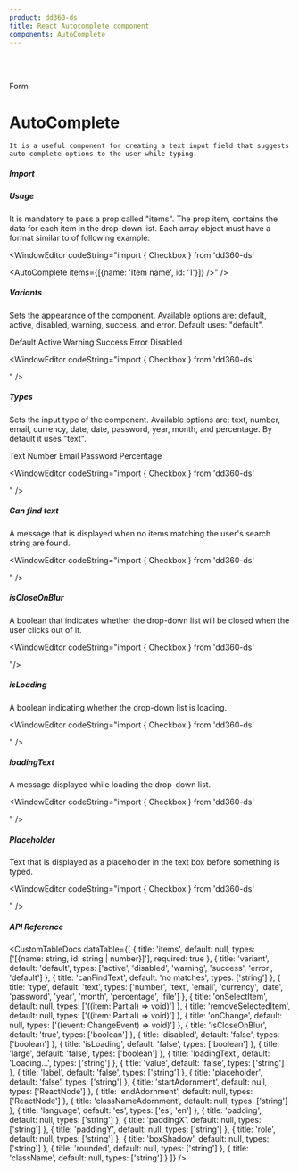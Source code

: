```yaml
---
product: dd360-ds
title: React Autocomplete component
components: AutoComplete
---
```


<br />
<br />

<Label>Form</Label>

# <span name="floating-nav">AutoComplete</span>

    It is a useful component for creating a text input field that suggests auto-complete options to the user while typing.

##### <span name="floating-nav">Import</span>

<WindowEditor codeString="import { AutoComplete } from 'dd360-ds'" />
<WindowEditor codeString="import AutoComplete from 'dd360-ds/AutoComplete'" />

##### <span name="floating-nav">Usage</span>

It is mandatory to pass a prop called "items". 
The prop item, contains the data for each item in the drop-down list. Each array object must have a format similar to of following example:

<ContainerComponentDoc className="gap-y-2">
    <AutoComplete items={[{name: 'Item name', id: '1'}]} />
</ContainerComponentDoc>

<WindowEditor codeString="import { Checkbox } from 'dd360-ds'

<AutoComplete items={[{name: 'Item name', id: '1'}]} />" />

##### <span name="floating-nav">Variants</span>

Sets the appearance of the component. Available options are: default, active, disabled, warning, success, and error. Default uses: "default".

<ContainerComponentDoc className="gap-y-2">
    <Text className="mb-1">Default</Text>
    <AutoComplete variant="default" items={[]} />
    <Text className="mb-1">Active</Text>
    <AutoComplete variant="active" items={[]} />
    <Text className="mb-1">Warning</Text>
    <AutoComplete variant="warning" items={[]} />
    <Text className="mb-1">Success</Text>
    <AutoComplete variant="success" items={[]} />
    <Text className="mb-1">Error</Text>
    <AutoComplete variant="error" items={[]} />
    <Text className="mb-1">Disabled</Text>
    <AutoComplete variant="disabled" items={[]} />
</ContainerComponentDoc>

<WindowEditor codeString="import { Checkbox } from 'dd360-ds'

<AutoComplete variant='default' items={[]} />
<AutoComplete variant='active' items={[]} />
<AutoComplete variant='warning' items={[]} />
<AutoComplete variant='success' items={[]} />
<AutoComplete variant='error' items={[]} />
<AutoComplete variant='disabled' items={[]} />" />

##### <span name="floating-nav">Types</span>

Sets the input type of the component. Available options are: text, number, email, currency, date, date, password, year, month, and percentage. By default it uses "text".

<ContainerComponentDoc className="gap-y-2">
    <Text>Text</Text>
    <AutoComplete type="text" items={[]} />
    <Text>Number</Text>
    <AutoComplete type="number" items={[]} />
    <Text>Email</Text>
    <AutoComplete type="date" items={[]} />
    <Text>Password</Text>
    <AutoComplete type="password" items={[]} />
    <Text>Percentage</Text>
    <AutoComplete type="percentage" items={[]} />
</ContainerComponentDoc>

<WindowEditor codeString="import { Checkbox } from 'dd360-ds'

<AutoComplete type='text' items={[]} />
<AutoComplete type='currency' items={[]} />
<AutoComplete type='password' items={[]} />
<AutoComplete type='percentage' items={[]} />" />

##### <span name="floating-nav">Can find text</span>

A message that is displayed when no items matching the user's search string are found.

<ContainerComponentDoc className="gap-y-2">
    <AutoComplete canFindText="No matches in your search" items={[]} />
</ContainerComponentDoc>

<WindowEditor codeString="import { Checkbox } from 'dd360-ds'

<AutoComplete canFindText='No matches in your search' items={[]} />" />

##### <span name="floating-nav">isCloseOnBlur</span>

A boolean that indicates whether the drop-down list will be closed when the user clicks out of it.

<ContainerComponentDoc className="gap-y-2">
    <AutoComplete isCloseOnBlur={false} items={[]} />
</ContainerComponentDoc>

<WindowEditor codeString="import { Checkbox } from 'dd360-ds'

<AutoComplete isCloseOnBlur={false} items={[]} />"/>

##### <span name="floating-nav">isLoading</span>

A boolean indicating whether the drop-down list is loading.

<ContainerComponentDoc className="gap-y-2">
    <AutoComplete isLoading items={[]} />
</ContainerComponentDoc>

<WindowEditor codeString="import { Checkbox } from 'dd360-ds'

<AutoComplete isLoading items={[]} />" />

##### <span name="floating-nav">loadingText</span>

A message displayed while loading the drop-down list.

<ContainerComponentDoc className="gap-y-2">
    <AutoComplete isLoading loadingText="Searching..." items={[]} />
</ContainerComponentDoc>

<WindowEditor codeString="import { Checkbox } from 'dd360-ds'

<AutoComplete isLoading loadingText='Searching...' items={[]} />" />

##### <span name="floating-nav">Placeholder</span>

Text that is displayed as a placeholder in the text box before something is typed.

<ContainerComponentDoc className="gap-y-2">
    <AutoComplete placeholder="Search items" items={[]} />
</ContainerComponentDoc>

<WindowEditor codeString="import { Checkbox } from 'dd360-ds'

<AutoComplete placeholder='Search items' items={[]} />" />

##### <span name="floating-nav">API Reference</span>

<CustomTableDocs
    dataTable={[
        { title: 'items', default: null, types: ['[{name: string, id: string | number}]'], required: true },
        { title: 'variant', default: 'default', types: ['active', 'disabled', 'warning', 'success', 'error', 'default'] },
        { title: 'canFindText', default: 'no matches', types: ['string'] },
        { title: 'type', default: 'text', types: ['number', 'text', 'email', 'currency', 'date', 'password', 'year', 'month', 'percentage', 'file'] },
        { title: 'onSelectItem', default: null, types: ['((item: Partial<Item>) => void)'] },
        { title: 'removeSelectedItem', default: null, types: ['((item: Partial<Item>) => void)'] },
        { title: 'onChange', default: null, types: ['((event: ChangeEvent<HTMLInputElement>) => void)'] },
        { title: 'isCloseOnBlur', default: 'true', types: ['boolean'] },
        { title: 'disabled', default: 'false', types: ['boolean'] },
        { title: 'isLoading', default: 'false', types: ['boolean'] },
        { title: 'large', default: 'false', types: ['boolean'] },
        { title: 'loadingText', default: 'Loading...', types: ['string'] },
        { title: 'value', default: 'false', types: ['string'] },
        { title: 'label', default: 'false', types: ['string'] },
        { title: 'placeholder', default: 'false', types: ['string'] },
        { title: 'startAdornment', default: null, types: ['ReactNode'] },
        { title: 'endAdornment', default: null, types: ['ReactNode'] },
        { title: 'classNameAdornment', default: null, types: ['string'] },
        { title: 'language', default: 'es', types: ['es', 'en'] },
        { title: 'padding', default: null, types: ['string'] },
        { title: 'paddingX', default: null, types: ['string'] },
        { title: 'paddingY', default: null, types: ['string'] },
        { title: 'role', default: null, types: ['string'] },
        { title: 'boxShadow', default: null, types: ['string'] },
        { title: 'rounded', default: null, types: ['string'] },
        { title: 'className', default: null, types: ['string'] }
    ]}
/>

<BackAndForwardController />